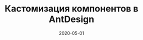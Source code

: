 ---
title: Кастомизация компонентов в AntDesign
slug: onime
date: 2020-05-01
postImage: ./images/tyan.png
description: hi, i am seo description
---